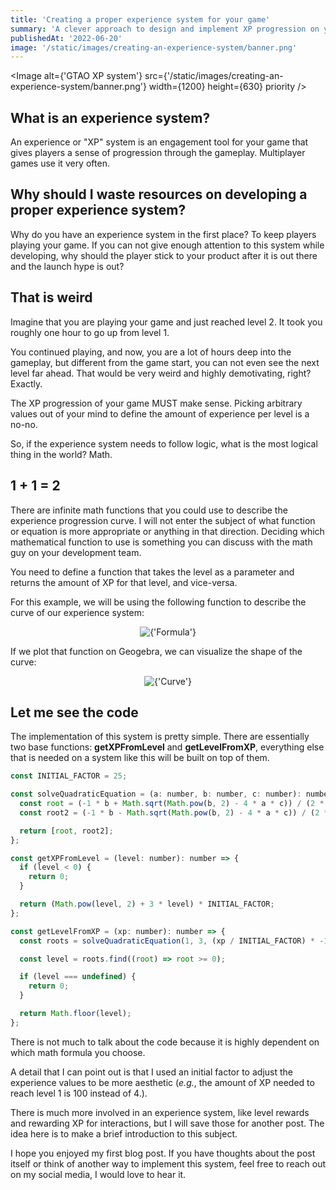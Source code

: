 ```yaml
---
title: 'Creating a proper experience system for your game'
summary: 'A clever approach to design and implement XP progression on your game and retain your players.'
publishedAt: '2022-06-20'
image: '/static/images/creating-an-experience-system/banner.png'
---
```


<Image
  alt={'GTAO XP system'}
  src={'/static/images/creating-an-experience-system/banner.png'}
  width={1200}
  height={630}
  priority
/>

## What is an experience system?

An experience or "XP" system is an engagement tool for your game that gives players a sense of progression through the gameplay. Multiplayer games use it very often.

## Why should I waste resources on developing a proper experience system?

Why do you have an experience system in the first place? To keep players playing your game. If you can not give enough attention to this system while developing, why should the player stick to your product after it is out there and the launch hype is out?

## That is weird

Imagine that you are playing your game and just reached level 2. It took you roughly one hour to go up from level 1.

You continued playing, and now, you are a lot of hours deep into the gameplay, but different from the game start, you can not even see the next level far ahead. That would be very weird and highly demotivating, right? Exactly.

The XP progression of your game MUST make sense. Picking arbitrary values out of your mind to define the amount of experience per level is a no-no.

So, if the experience system needs to follow logic, what is the most logical thing in the world? Math.

## 1 + 1 = 2

There are infinite math functions that you could use to describe the experience progression curve.
I will not enter the subject of what function or equation is more appropriate or anything in that direction. Deciding which mathematical function to use is something you can discuss with the math guy on your development team.

You need to define a function that takes the level as a parameter and returns the amount of XP for that level, and vice-versa.

For this example, we will be using the following function to describe the curve of our experience system:

<div align="center">
  <Image
    alt={'Formula'}
    src={'/static/images/creating-an-experience-system/formula.png'}
    width={360}
    height={100}
    priority
  />
</div>

If we plot that function on Geogebra, we can visualize the shape of the curve:

<div align="center">
  <Image
    alt={'Curve'}
    src={'/static/images/creating-an-experience-system/plot.png'}
    width={294}
    height={294}
    priority
  />
</div>

## **Let me see the code**

The implementation of this system is pretty simple. There are essentially two base functions: **getXPFromLevel** and **getLevelFromXP**, everything else that is needed on a system like this will be built on top of them.

```js
const INITIAL_FACTOR = 25;

const solveQuadraticEquation = (a: number, b: number, c: number): number[] => {
  const root = (-1 * b + Math.sqrt(Math.pow(b, 2) - 4 * a * c)) / (2 * a);
  const root2 = (-1 * b - Math.sqrt(Math.pow(b, 2) - 4 * a * c)) / (2 * a);

  return [root, root2];
};

const getXPFromLevel = (level: number): number => {
  if (level < 0) {
    return 0;
  }

  return (Math.pow(level, 2) + 3 * level) * INITIAL_FACTOR;
};

const getLevelFromXP = (xp: number): number => {
  const roots = solveQuadraticEquation(1, 3, (xp / INITIAL_FACTOR) * -1);

  const level = roots.find((root) => root >= 0);

  if (level === undefined) {
    return 0;
  }

  return Math.floor(level);
};
```

There is not much to talk about the code because it is highly dependent on which math formula you choose.

A detail that I can point out is that I used an initial factor to adjust the experience values to be more aesthetic (_e.g._, the amount of XP needed to reach level 1 is 100 instead of 4.).

There is much more involved in an experience system, like level rewards and rewarding XP for interactions, but I will save those for another post. The idea here is to make a brief introduction to this subject.

I hope you enjoyed my first blog post. If you have thoughts about the post itself or think of another way to implement this system, feel free to reach out on my social media, I would love to hear it.
